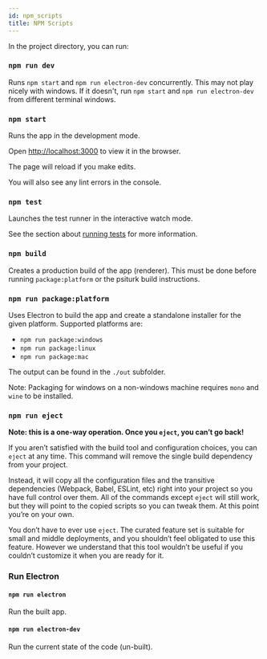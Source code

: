 ---
id: npm_scripts
title: NPM Scripts
---


In the project directory, you can run:

### `npm run dev`

Runs `npm start` and `npm run electron-dev` concurrently.  This may not play nicely with windows.  If it doesn't, run `npm start` and `npm run electron-dev` from different terminal windows.

### `npm start`

Runs the app in the development mode.

Open [http://localhost:3000](http://localhost:3000) to view it in the browser.

The page will reload if you make edits.

You will also see any lint errors in the console.

### `npm test`

Launches the test runner in the interactive watch mode.

See the section about [running tests](https://facebook.github.io/create-react-app/docs/running-tests) for more information.

### `npm build`

Creates a production build of the app (renderer).  This must be done before running `package:platform` or the psiturk build instructions.

### `npm run package:platform`

Uses Electron to build the app and create a standalone installer for the given platform.  Supported platforms are:

- `npm run package:windows`
- `npm run package:linux`
- `npm run package:mac`

The output can be found in the `./out` subfolder.

Note: Packaging for windows on a non-windows machine requires `mono` and `wine` to be installed.

### `npm run eject`

**Note: this is a one-way operation. Once you `eject`, you can’t go back!**

If you aren’t satisfied with the build tool and configuration choices, you can `eject` at any time. This command will remove the single build dependency from your project.

Instead, it will copy all the configuration files and the transitive dependencies (Webpack, Babel, ESLint, etc) right into your project so you have full control over them. All of the commands except `eject` will still work, but they will point to the copied scripts so you can tweak them. At this point you’re on your own.

You don’t have to ever use `eject`. The curated feature set is suitable for small and middle deployments, and you shouldn’t feel obligated to use this feature. However we understand that this tool wouldn’t be useful if you couldn’t customize it when you are ready for it.

### Run Electron

#### `npm run electron`

Run the built app.

#### `npm run electron-dev`

Run the current state of the code (un-built).
